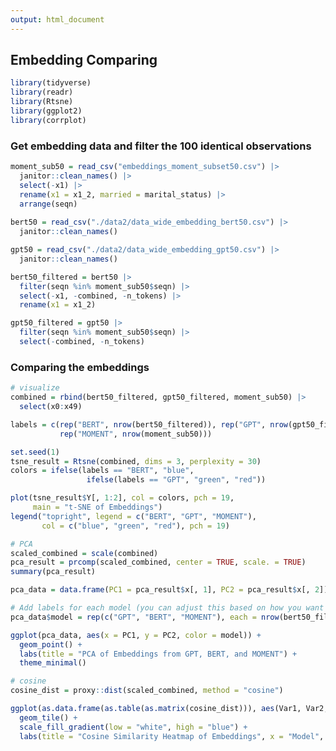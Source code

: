 ```yaml
---
output: html_document
---
```


## Embedding Comparing 

```r
library(tidyverse)
library(readr)
library(Rtsne)
library(ggplot2)
library(corrplot)
```

### Get embedding data and filter the 100 identical observations 

```r
moment_sub50 = read_csv("embeddings_moment_subset50.csv") |>
  janitor::clean_names() |>
  select(-x1) |>
  rename(x1 = x1_2, married = marital_status) |>
  arrange(seqn)
  
bert50 = read_csv("./data2/data_wide_embedding_bert50.csv") |>
  janitor::clean_names()

gpt50 = read_csv("./data2/data_wide_embedding_gpt50.csv") |>
  janitor::clean_names()
```

```r
bert50_filtered = bert50 |> 
  filter(seqn %in% moment_sub50$seqn) |>
  select(-x1, -combined, -n_tokens) |>
  rename(x1 = x1_2)

gpt50_filtered = gpt50 |> 
  filter(seqn %in% moment_sub50$seqn) |>
  select(-combined, -n_tokens) 
```

### Comparing the embeddings 

```r
# visualize 
combined = rbind(bert50_filtered, gpt50_filtered, moment_sub50) |>
  select(x0:x49)

labels = c(rep("BERT", nrow(bert50_filtered)), rep("GPT", nrow(gpt50_filtered)), 
           rep("MOMENT", nrow(moment_sub50)))

set.seed(1)
tsne_result = Rtsne(combined, dims = 3, perplexity = 30)
colors = ifelse(labels == "BERT", "blue",
                 ifelse(labels == "GPT", "green", "red"))

plot(tsne_result$Y[, 1:2], col = colors, pch = 19,
     main = "t-SNE of Embeddings")
legend("topright", legend = c("BERT", "GPT", "MOMENT"),
       col = c("blue", "green", "red"), pch = 19)
```


```r
# PCA 
scaled_combined = scale(combined)
pca_result = prcomp(scaled_combined, center = TRUE, scale. = TRUE)
summary(pca_result)

pca_data = data.frame(PC1 = pca_result$x[, 1], PC2 = pca_result$x[, 2])

# Add labels for each model (you can adjust this based on how you want to color them)
pca_data$model = rep(c("GPT", "BERT", "MOMENT"), each = nrow(bert50_filtered))

ggplot(pca_data, aes(x = PC1, y = PC2, color = model)) +
  geom_point() +
  labs(title = "PCA of Embeddings from GPT, BERT, and MOMENT") +
  theme_minimal()
```



```r
# cosine 
cosine_dist = proxy::dist(scaled_combined, method = "cosine")

ggplot(as.data.frame(as.table(as.matrix(cosine_dist))), aes(Var1, Var2, fill = Freq)) +
  geom_tile() +
  scale_fill_gradient(low = "white", high = "blue") +
  labs(title = "Cosine Similarity Heatmap of Embeddings", x = "Model", y = "Model")
```


